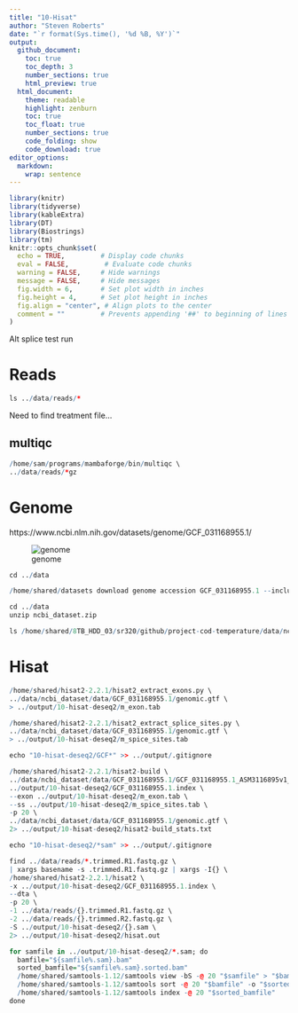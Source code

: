 ```yaml
---
title: "10-Hisat"
author: "Steven Roberts"
date: "`r format(Sys.time(), '%d %B, %Y')`"  
output: 
  github_document:
    toc: true
    toc_depth: 3
    number_sections: true
    html_preview: true
  html_document:
    theme: readable
    highlight: zenburn
    toc: true
    toc_float: true
    number_sections: true
    code_folding: show
    code_download: true
editor_options: 
  markdown: 
    wrap: sentence
---
```


```r
library(knitr)
library(tidyverse)
library(kableExtra)
library(DT)
library(Biostrings)
library(tm)
knitr::opts_chunk$set(
  echo = TRUE,         # Display code chunks
  eval = FALSE,         # Evaluate code chunks
  warning = FALSE,     # Hide warnings
  message = FALSE,     # Hide messages
  fig.width = 6,       # Set plot width in inches
  fig.height = 4,      # Set plot height in inches
  fig.align = "center", # Align plots to the center
  comment = ""         # Prevents appending '##' to beginning of lines in code output
)
```

Alt splice test run



# Reads

```r
ls ../data/reads/*
```
Need to find treatment file...


## multiqc

```r
/home/sam/programs/mambaforge/bin/multiqc \
../data/reads/*gz
```
# Genome

https://www.ncbi.nlm.nih.gov/datasets/genome/GCF_031168955.1/

![genome](http://gannet.fish.washington.edu/seashell/snaps/Monosnap_Gadus_macrocephalus_genome_assembly_ASM3116895v1_-_NCBI_-_NLM_2024-05-15_09-20-59.png)
```r
cd ../data

/home/shared/datasets download genome accession GCF_031168955.1 --include gff3,gtf,rna,cds,protein,genome,seq-report
```


```r
cd ../data 
unzip ncbi_dataset.zip
```



```r
ls /home/shared/8TB_HDD_03/sr320/github/project-cod-temperature/data/ncbi_dataset/data/GCF_031168955.1

```

# Hisat

```r
/home/shared/hisat2-2.2.1/hisat2_extract_exons.py \
../data/ncbi_dataset/data/GCF_031168955.1/genomic.gtf \
> ../output/10-hisat-deseq2/m_exon.tab
```

```r
/home/shared/hisat2-2.2.1/hisat2_extract_splice_sites.py \
../data/ncbi_dataset/data/GCF_031168955.1/genomic.gtf \
> ../output/10-hisat-deseq2/m_spice_sites.tab
```

```r
echo "10-hisat-deseq2/GCF*" >> ../output/.gitignore
```



```r
/home/shared/hisat2-2.2.1/hisat2-build \
../data/ncbi_dataset/data/GCF_031168955.1/GCF_031168955.1_ASM3116895v1_genomic.fna \
../output/10-hisat-deseq2/GCF_031168955.1.index \
--exon ../output/10-hisat-deseq2/m_exon.tab \
--ss ../output/10-hisat-deseq2/m_spice_sites.tab \
-p 20 \
../data/ncbi_dataset/data/GCF_031168955.1/genomic.gtf \
2> ../output/10-hisat-deseq2/hisat2-build_stats.txt
```


```r
echo "10-hisat-deseq2/*sam" >> ../output/.gitignore
```

```r
find ../data/reads/*.trimmed.R1.fastq.gz \
| xargs basename -s .trimmed.R1.fastq.gz | xargs -I{} \
/home/shared/hisat2-2.2.1/hisat2 \
-x ../output/10-hisat-deseq2/GCF_031168955.1.index \
--dta \
-p 20 \
-1 ../data/reads/{}.trimmed.R1.fastq.gz \
-2 ../data/reads/{}.trimmed.R2.fastq.gz \
-S ../output/10-hisat-deseq2/{}.sam \
2> ../output/10-hisat-deseq2/hisat.out
```


```r
for samfile in ../output/10-hisat-deseq2/*.sam; do
  bamfile="${samfile%.sam}.bam"
  sorted_bamfile="${samfile%.sam}.sorted.bam"
  /home/shared/samtools-1.12/samtools view -bS -@ 20 "$samfile" > "$bamfile"
  /home/shared/samtools-1.12/samtools sort -@ 20 "$bamfile" -o "$sorted_bamfile"
  /home/shared/samtools-1.12/samtools index -@ 20 "$sorted_bamfile"
done
```

